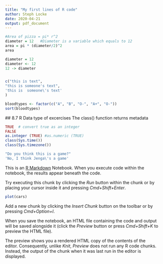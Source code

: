 ```yaml
---
title: "My first lines of R code"
author: Steph Locke
date: 2020-04-21
output: pdf_document
---
```

```r
#Area of pizza = pi* r^2
diameter = 12   #Diameter is a variable which equals to 12
area = pi * (diameter/2)^2
area
```
```r
diameter = 12
diameter <- 12
12 -> diameter


c("this is text",
"this is someone's text",
'this is  someone\'s text'
)

bloodtypes <- factor(c("A", "B", "O-", "A+", "O-"))
sort(bloodtypes)


```
 ## 8.7 R Data type of excercises
 The class()  function returns metadata 
 
```r
TRUE  # convert true as an integer
FALSE
as.integer (TRUE) #as.numeric (TRUE)
class(Sys.time())
class(Sys.timezone())

"Do you think this is a game?"
'No, I think Jenga\'s a game'


```



This is an [R Markdown](http://rmarkdown.rstudio.com) Notebook. When you execute code within the notebook, the results appear beneath the code. 

Try executing this chunk by clicking the *Run* button within the chunk or by placing your cursor inside it and pressing *Cmd+Shift+Enter*. 

```r
plot(cars)
```

Add a new chunk by clicking the *Insert Chunk* button on the toolbar or by pressing *Cmd+Option+I*.

When you save the notebook, an HTML file containing the code and output will be saved alongside it (click the *Preview* button or press *Cmd+Shift+K* to preview the HTML file). 

The preview shows you a rendered HTML copy of the contents of the editor. Consequently, unlike *Knit*, *Preview* does not run any R code chunks. Instead, the output of the chunk when it was last run in the editor is displayed.

